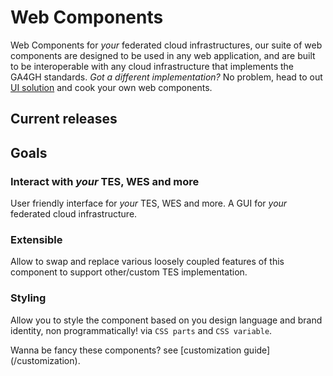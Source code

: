 
# Web Components

Web Components for _your_ federated cloud infrastructures, our suite of web components are designed to be used in any web application, and are built to be
interoperable with any cloud infrastructure that implements the GA4GH standards. _Got a different implementation?_ No problem, head to out [UI solution](/ui) and
cook your own web components.

## Current releases

<Cards>
  <Card title='WES' href='/wes/introduction' />
  <Card title='TES' href='tes/introduction' />
</Cards>

## Goals

<Steps>

### Interact with _your_ TES, WES and more

User friendly interface for _your_ TES, WES and more. A GUI for _your_ federated
cloud infrastructure.

### Extensible

Allow to swap and replace various loosely coupled features
of this component to support other/custom TES implementation.

### Styling

Allow you to style the component based on you design language and
brand identity, non programmatically! via `CSS parts` and `CSS variable`.

<Callout type='info' emoji='💃'>
  Wanna be fancy these components? see [customization guide](/customization).
</Callout>

</Steps>
